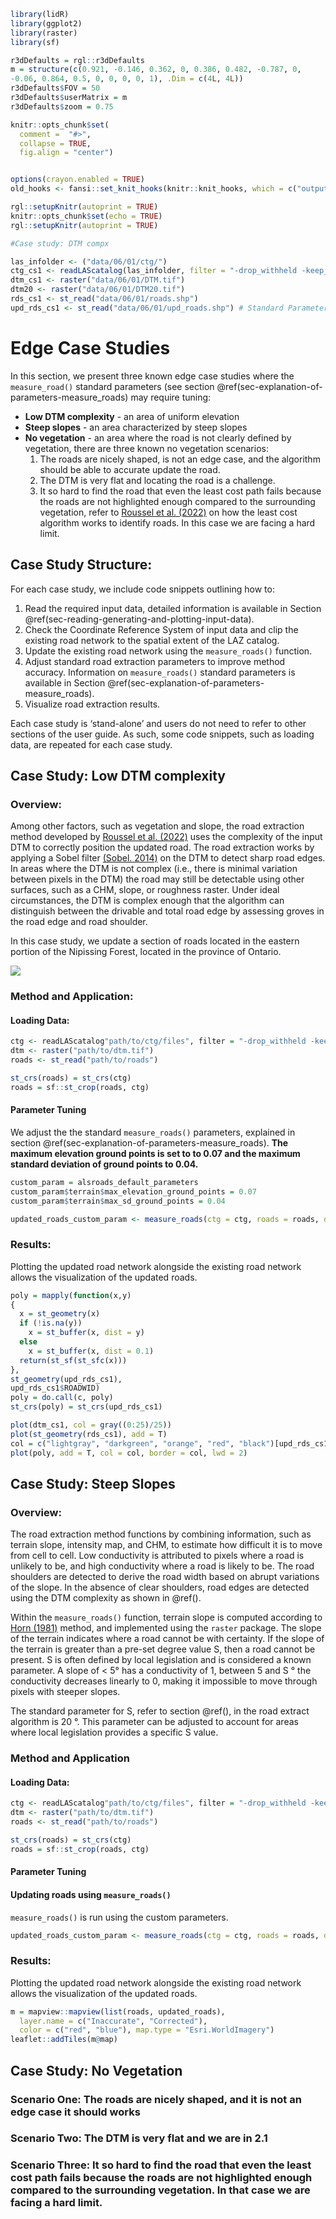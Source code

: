 ```r
library(lidR)
library(ggplot2)
library(raster)
library(sf)

r3dDefaults = rgl::r3dDefaults
m = structure(c(0.921, -0.146, 0.362, 0, 0.386, 0.482, -0.787, 0, 
-0.06, 0.864, 0.5, 0, 0, 0, 0, 1), .Dim = c(4L, 4L))
r3dDefaults$FOV = 50
r3dDefaults$userMatrix = m
r3dDefaults$zoom = 0.75

knitr::opts_chunk$set(
  comment =  "#>", 
  collapse = TRUE,
  fig.align = "center")


options(crayon.enabled = TRUE)
old_hooks <- fansi::set_knit_hooks(knitr::knit_hooks, which = c("output", "message", "error"))

rgl::setupKnitr(autoprint = TRUE)
knitr::opts_chunk$set(echo = TRUE)
rgl::setupKnitr(autoprint = TRUE)

#Case study: DTM compx

las_infolder <- ("data/06/01/ctg/")
ctg_cs1 <- readLAScatalog(las_infolder, filter = "-drop_withheld -keep_random_fraction 0.25")
dtm_cs1 <- raster("data/06/01/DTM.tif")
dtm20 <- raster("data/06/01/DTM20.tif")
rds_cs1 <- st_read("data/06/01/roads.shp")
upd_rds_cs1 <- st_read("data/06/01/upd_roads.shp") # Standard Parameters
```

# Edge Case Studies {#sec-edge-case-studies}

In this section, we present three known edge case studies where the `measure_road()` standard parameters (see section \@ref(sec-explanation-of-parameters-measure_roads) may require tuning:

-   **Low DTM complexity** - an area of uniform elevation
-   **Steep slopes** - an area characterized by steep slopes
-   **No vegetation** - an area where the road is not clearly defined by vegetation, there are three known no vegetation scenarios:
    1.  The roads are nicely shaped, is not an edge case, and the algorithm should be able to accurate update the road.
    2.  The DTM is very flat and locating the road is a challenge.
    3.  It so hard to find the road that even the least cost path fails because the roads are not highlighted enough compared to the surrounding vegetation, refer to [Roussel et al. (2022)](https://www.sciencedirect.com/science/article/pii/S1569843222002084#d1e1483) on how the least cost algorithm works to identify roads. In this case we are facing a hard limit.

## Case Study Structure:

For each case study, we include code snippets outlining how to:

1.  Read the required input data, detailed information is available in Section \@ref(sec-reading-generating-and-plotting-input-data).
2.  Check the Coordinate Reference System of input data and clip the existing road network to the spatial extent of the LAZ catalog.
3.  Update the existing road network using the `measure_roads()` function.
4.  Adjust standard road extraction parameters to improve method accuracy. Information on `measure_roads()` standard parameters is available in Section \@ref(sec-explanation-of-parameters-measure_roads).
5.  Visualize road extraction results.

Each case study is 'stand-alone' and users do not need to refer to other sections of the user guide. As such, some code snippets, such as loading data, are repeated for each case study.

## Case Study: Low DTM complexity {#sec-case-study-low-dtm-complexity}

### Overview: {#sec-overview}

Among other factors, such as vegetation and slope, the road extraction method developed by [Roussel et al. (2022)](%5Bhttps://www.sciencedirect.com/science/article/pii/S1569843222002084#d1e1483) uses the complexity of the input DTM to correctly position the updated road. The road extraction works by applying a Sobel filter [(Sobel. 2014)](https://www.researchgate.net/publication/239398674_An_Isotropic_3x3_Image_Gradient_Operator) on the DTM to detect sharp road edges. In areas where the DTM is not complex (i.e., there is minimal variation between pixels in the DTM) the road may still be detectable using other surfaces, such as a CHM, slope, or roughness raster. Under ideal circumstances, the DTM is complex enough that the algorithm can distinguish between the drivable and total road edge by assessing groves in the road edge and road shoulder.

In this case study, we update a section of roads located in the eastern portion of the Nipissing Forest, located in the province of Ontario.

![](images/06_01_dtm.PNG)

### Method and Application: {#sec-method-and-application}

#### Loading Data: {#sec-loading-data}

``` r
ctg <- readLAScatalog"path/to/ctg/files", filter = "-drop_withheld -keep_random_fraction 0.25")
dtm <- raster("path/to/dtm.tif")
roads <- st_read("path/to/roads")

st_crs(roads) = st_crs(ctg)
roads = sf::st_crop(roads, ctg)
```

#### Parameter Tuning {#sec-parameter-tuning}

We adjust the the standard `measure_roads()` parameters, explained in section \@ref(sec-explanation-of-parameters-measure_roads). **The maximum elevation ground points is set to to 0.07 and the maximum standard deviation of ground points to 0.04.**

``` r
custom_param = alsroads_default_parameters
custom_param$terrain$max_elevation_ground_points = 0.07
custom_param$terrain$max_sd_ground_points = 0.04

updated_roads_custom_param <- measure_roads(ctg = ctg, roads = roads, dtm = dtm, param = custom_param)
```

### Results: {#sec-results}

Plotting the updated road network alongside the existing road network allows the visualization of the updated roads.

```r
poly = mapply(function(x,y)
{
  x = st_geometry(x)
  if (!is.na(y)) 
    x = st_buffer(x, dist = y) 
  else 
    x = st_buffer(x, dist = 0.1)
  return(st_sf(st_sfc(x)))
}, 
st_geometry(upd_rds_cs1), 
upd_rds_cs1$ROADWID)
poly = do.call(c, poly)
st_crs(poly) = st_crs(upd_rds_cs1)

plot(dtm_cs1, col = gray((0:25)/25))
plot(st_geometry(rds_cs1), add = T)
col = c("lightgray", "darkgreen", "orange", "red", "black")[upd_rds_cs1$CLASS+1]
plot(poly, add = T, col = col, border = col, lwd = 2)
```

## Case Study: Steep Slopes {#sec-case-study-steep-slopes}

### Overview:

The road extraction method functions by combining information, such as terrain slope, intensity map, and CHM, to estimate how difficult it is to move from cell to cell. Low conductivity is attributed to pixels where a road is unlikely to be, and high conductivity where a road is likely to be. The road shoulders are detected to derive the road width based on abrupt variations of the slope. In the absence of clear shoulders, road edges are detected using the DTM complexity as shown in \@ref().

Within the `measure_roads()` function, terrain slope is computed according to [Horn (1981)](https://www.researchgate.net/publication/2996084_Hill_shading_and_the_reflectance_map) method, and implemented using the `raster` package. The slope of the terrain indicates where a road cannot be with certainty. If the slope of the terrain is greater than a pre-set degree value S, then a road cannot be present. S is often defined by local legislation and is considered a known parameter. A slope of \< 5° has a conductivity of 1, between 5 and S ° the conductivity decreases linearly to 0, making it impossible to move through pixels with steeper slopes.

The standard parameter for S, refer to section \@ref(), in the road extract algorithm is 20 °. This parameter can be adjusted to account for areas where local legislation provides a specific S value.

### Method and Application

#### Loading Data:

``` r
ctg <- readLAScatalog"path/to/ctg/files", filter = "-drop_withheld -keep_random_fraction 0.25")
dtm <- raster("path/to/dtm.tif")
roads <- st_read("path/to/roads")
```

``` r
st_crs(roads) = st_crs(ctg)
roads = sf::st_crop(roads, ctg)
```

#### Parameter Tuning

#### Updating roads using `measure_roads()`

`measure_roads()` is run using the custom parameters.

``` r
updated_roads_custom_param <- measure_roads(ctg = ctg, roads = roads, dtm = dtm, param = custom_param)
```

### Results:

Plotting the updated road network alongside the existing road network allows the visualization of the updated roads.

``` r
m = mapview::mapview(list(roads, updated_roads),
  layer.name = c("Inaccurate", "Corrected"),
  color = c("red", "blue"), map.type = "Esri.WorldImagery")
leaflet::addTiles(m@map)
```

## Case Study: No Vegetation {#sec-case-study-no-veg}

### Scenario One: The roads are nicely shaped, and it is not an edge case it should works

### Scenario Two: The DTM is very flat and we are in 2.1

### Scenario Three: It so hard to find the road that even the least cost path fails because the roads are not highlighted enough compared to the surrounding vegetation. In that case we are facing a hard limit.
